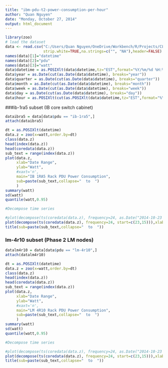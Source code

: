 ```yaml
---
title: "ibm-pdu-t2-power-consumption-per-hour"
author: "Quan Nguyen"
date: "Monday, October 27, 2014"
output: html_document
---
```

```r
library(zoo)
# load the dataset
data <- read.csv("C:/Users/Quan Nguyen/OneDrive/Workbench/R/Projects/CLUMEQ power/ibm-pdu-t2-total", 
                 strip.white=TRUE,na.strings=c("", "NA"),header=FALSE)
names(data)[1]="datetime"
names(data)[2]="pdu"
names(data)[3]="watt"
data$datetime = as.POSIXlt(data$datetime,tz="EST",format="%Y/%m/%d %H:%M:%S")
data$year = as.Date(cut(as.Date(data$datetime), breaks="year"))
data$quarter = as.Date(cut(as.Date(data$datetime), breaks="quarter"))
data$month = as.Date(cut(as.Date(data$datetime), breaks="month"))
data$week = as.Date(cut(as.Date(data$datetime), breaks="week"))
data$day = as.Date(cut(as.Date(data$datetime), breaks="day"))
data$hour = as.POSIXlt(cut(as.POSIXlt(data$datetime,tz="EST",format="%Y-%m-%d %H:%M:%S"), breaks="hour"), format="%Y-%m-%d %H:%M:%S")
```

###ib-1ra5 subset (IB core switch cabinet)

```r
dataibra5 = data[data$pdu == "ib-1ra5",]
attach(dataibra5)

dt = as.POSIXlt(datetime)
data.z = zoo(x=watt,order.by=dt)
class(data.z)
head(index(data.z))
head(coredata(data.z))
sub_text = range(index(data.z))
plot(data.z,
     xlab="Date Range",
     ylab="Watt",
     #xaxt='n',
     main="IB 1RA5 Rack PDU Power Consumption", 
     sub=paste(sub_text,collapse="  to  ")
     )
summary(watt)
sd(watt)
quantile(watt,0.95)

#Decompose time series

#plot(decompose(ts(coredata(data.z), frequency=24, as.Date("2014-10-23 12:30"))),xlab="Day")
plot(decompose(ts(coredata(data.z), frequency=24, start=c(23,15))),xlab="Day")
title(sub=paste(sub_text,collapse="  to  "))
```

### lm-4r10 subset (Phase 2 LM nodes)

```r
datalm4r10 = data[data$pdu == "lm-4r10",]
attach(datalm4r10)

dt = as.POSIXlt(datetime)
data.z = zoo(x=watt,order.by=dt)
class(data.z)
head(index(data.z))
head(coredata(data.z))
sub_text = range(index(data.z))
plot(data.z,
     xlab="Date Range",
     ylab="Watt",
     #xaxt='n',
     main="LM 4R10 Rack PDU Power Consumption", 
     sub=paste(sub_text,collapse="  to  ")
     )
summary(watt)
sd(watt)
quantile(watt,0.95)

#Decompose time series

#plot(decompose(ts(coredata(data.z), frequency=24, as.Date("2014-10-23 12:30"))),xlab="Day")
plot(decompose(ts(coredata(data.z), frequency=24, start=c(23,15))),xlab="Day")
title(sub=paste(sub_text,collapse="  to  "))
```